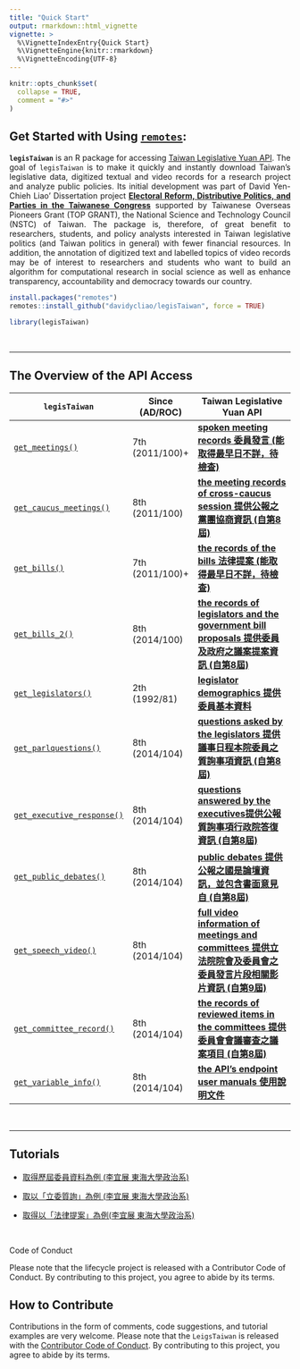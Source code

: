 ```yaml
---
title: "Quick Start"
output: rmarkdown::html_vignette
vignette: >
  %\VignetteIndexEntry{Quick Start}
  %\VignetteEngine{knitr::rmarkdown}
  %\VignetteEncoding{UTF-8}
---
```


```r
knitr::opts_chunk$set(
  collapse = TRUE,
  comment = "#>"
)
```

## Get Started with Using [`remotes`](https://github.com/r-lib/remotes):

<div style="text-align: justify">

**`legisTaiwan`** is an R package for accessing [Taiwan Legislative Yuan API](https://data.ly.gov.tw/index.action). The goal of `legisTaiwan` is to make it quickly and instantly download Taiwan's legislative data, digitized textual 
and video records for a research project and analyze public policies. Its initial development was part of David Yen-Chieh Liao' Dissertation project **[Electoral Reform, Distributive Politics, and Parties in the Taiwanese Congress](https://raw.githack.com/davidycliao/phd-thesis/main/Yen_Chieh_Liao_PhD_Dissertation_Jan_2023.pdf)** supported by Taiwanese Overseas Pioneers Grant (TOP GRANT), the National Science and Technology Council (NSTC) of Taiwan. The package is, therefore, of great benefit to researchers, students, and policy analysts interested in Taiwan legislative politics (and Taiwan politics in general) with fewer financial resources. In addition, the annotation of digitized text and labelled topics of video records may be of interest to researchers and students who want to build an algorithm for computational research in social science as well as enhance transparency, accountability and democracy towards our country.

</div>


```r
install.packages("remotes")
remotes::install_github("davidycliao/legisTaiwan", force = TRUE)
```

```r
library(legisTaiwan)
```

<br> 

-----

## The Overview of the API Access  

<div style="text-align: justify">

| `legisTaiwan`                                                                                                 | Since (AD/ROC)  | Taiwan Legislative Yuan API                                                                                                                                                 |
|---------------------------------------------------------------------------------------------------------------|-----------------|-----------------------------------------------------------------------------------------------------------------------------------------------------------------------------|
| [`get_meetings()`](https://davidycliao.github.io/legisTaiwan/reference/get_bills.html)                        | 7th (2011/100)+ | [**spoken meeting records 委員發言 (能取得最早日不詳，待檢查)**](https://davidycliao.github.io/legisTaiwan/reference/get_bills.html)                                         |
| [`get_caucus_meetings()`](https://davidycliao.github.io/legisTaiwan/reference/get_caucus_meetings.html)       | 8th (2011/100)  | [**the meeting records of cross-caucus session 提供公報之黨團協商資訊 (自第8屆)**](https://data.ly.gov.tw/getds.action?id=8)                                                |
| [`get_bills()`](https://davidycliao.github.io/legisTaiwan/reference/get_bills.html)                           | 7th (2011/100)+ | [**the records of the bills 法律提案 (能取得最早日不詳，待檢查)**](https://davidycliao.github.io/legisTaiwan/reference/get_bills.html)                                       |
| [`get_bills_2()`](https://davidycliao.github.io/legisTaiwan/reference/get_bills_2.html)                       | 8th (2014/100)  | [**the records of legislators and the government bill proposals 提供委員及政府之議案提案資訊 (自第8屆)**](https://data.ly.gov.tw/getds.action?id=1)                        |
| [`get_legislators()`](https://davidycliao.github.io/legisTaiwan/reference/get_legislators.html)               | 2th (1992/81)   | [**legislator demographics 提供委員基本資料**](https://davidycliao.github.io/legisTaiwan/reference/get_legislators.html)                                                  |
| [`get_parlquestions()`](https://davidycliao.github.io/legisTaiwan/reference/get_parlquestions.html)           | 8th (2014/104)  | [**questions asked by the legislators 提供議事日程本院委員之質詢事項資訊 (自第8屆)**](https://davidycliao.github.io/legisTaiwan/reference/get_parlquestions.html)             |
| [`get_executive_response()`](https://davidycliao.github.io/legisTaiwan/reference/get_executive_response.html) | 8th (2014/104)  | [**questions answered by the executives提供公報質詢事項行政院答復資訊 (自第8屆)**](https://davidycliao.github.io/legisTaiwan/reference/get_executive_response.html) |
| [`get_public_debates()`](https://davidycliao.github.io/legisTaiwan/reference/get_public_debates.html)         | 8th (2014/104)  | [**public debates 提供公報之國是論壇資訊，並包含書面意見自 (自第8屆)**](https://davidycliao.github.io/legisTaiwan/reference/get_public_debates.html)                           |
| [`get_speech_video()`](https://davidycliao.github.io/legisTaiwan/reference/get_speech_video.html)             | 8th (2014/104)  | [**full video information of meetings and committees 提供立法院院會及委員會之委員發言片段相關影片資訊 (自第9屆)**](https://data.ly.gov.tw/getds.action?id=148)               |
| [`get_committee_record()`](https://davidycliao.github.io/legisTaiwan/reference/get_speech_video.html)         | 8th (2014/104)  | [**the records of reviewed items in the committees 提供委員會會議審查之議案項目 (自第8屆)**](https://davidycliao.github.io/legisTaiwan/reference/get_speech_video.html)     |
| [`get_variable_info()`](https://davidycliao.github.io/legisTaiwan/reference/get_variable_info.html)           | 8th (2014/104)  | [**the API’s endpoint user manuals 使用說明文件**](https://davidycliao.github.io/legisTaiwan/reference/get_variable_info.html)                                       | 


</div>

<br> 

-----

## Tutorials

+ [取得歷屆委員資料為例 (李宜展 東海大學政治系)](https://davidycliao.github.io/legisTaiwan/articles/get_legislators.html)


+ [取以「立委質詢」為例 (李宜展 東海大學政治系)](https://davidycliao.github.io/legisTaiwan/articles/get_parlquestions.html)

+ [取得以「法律提案」為例(李宜展 東海大學政治系)](https://davidycliao.github.io/legisTaiwan/articles/get_bills.html)


<br> 


Code of Conduct

Please note that the lifecycle project is released with a Contributor Code of Conduct. By contributing to this project, you agree to abide by its terms.

## How to Contribute
 
Contributions in the form of comments, code suggestions, and tutorial examples are very welcome. Please note that the `LeigsTaiwan` is released with the [Contributor Code of Conduct](https://github.com/davidycliao/legisTaiwan/blob/master/CONDUCT.md). By contributing to this project, you agree to abide by its terms. 

<br> 
